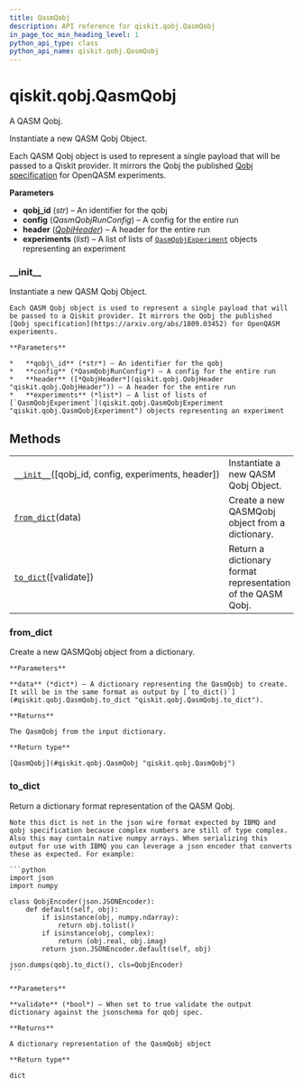 ```yaml
---
title: QasmQobj
description: API reference for qiskit.qobj.QasmQobj
in_page_toc_min_heading_level: 1
python_api_type: class
python_api_name: qiskit.qobj.QasmQobj
---
```


# qiskit.qobj.QasmQobj

<Class id="qiskit.qobj.QasmQobj" isDedicatedPage={true} github="https://github.com/qiskit/qiskit/tree/stable/0.18/qiskit/qobj/qasm_qobj.py" signature="QasmQobj(qobj_id=None, config=None, experiments=None, header=None)">
  A QASM Qobj.

  Instantiate a new QASM Qobj Object.

  Each QASM Qobj object is used to represent a single payload that will be passed to a Qiskit provider. It mirrors the Qobj the published [Qobj specification](https://arxiv.org/abs/1809.03452) for OpenQASM experiments.

  **Parameters**

  *   **qobj\_id** (*str*) – An identifier for the qobj
  *   **config** (*QasmQobjRunConfig*) – A config for the entire run
  *   **header** ([*QobjHeader*](qiskit.qobj.QobjHeader "qiskit.qobj.QobjHeader")) – A header for the entire run
  *   **experiments** (*list*) – A list of lists of [`QasmQobjExperiment`](qiskit.qobj.QasmQobjExperiment "qiskit.qobj.QasmQobjExperiment") objects representing an experiment

  ### \_\_init\_\_

  <Function id="qiskit.qobj.QasmQobj.__init__" name="__init__" signature="__init__(qobj_id=None, config=None, experiments=None, header=None)">
    Instantiate a new QASM Qobj Object.

    Each QASM Qobj object is used to represent a single payload that will be passed to a Qiskit provider. It mirrors the Qobj the published [Qobj specification](https://arxiv.org/abs/1809.03452) for OpenQASM experiments.

    **Parameters**

    *   **qobj\_id** (*str*) – An identifier for the qobj
    *   **config** (*QasmQobjRunConfig*) – A config for the entire run
    *   **header** ([*QobjHeader*](qiskit.qobj.QobjHeader "qiskit.qobj.QobjHeader")) – A header for the entire run
    *   **experiments** (*list*) – A list of lists of [`QasmQobjExperiment`](qiskit.qobj.QasmQobjExperiment "qiskit.qobj.QasmQobjExperiment") objects representing an experiment
  </Function>

  ## Methods

  |                                                                                                                        |                                                             |
  | ---------------------------------------------------------------------------------------------------------------------- | ----------------------------------------------------------- |
  | [`__init__`](#qiskit.qobj.QasmQobj.__init__ "qiskit.qobj.QasmQobj.__init__")(\[qobj\_id, config, experiments, header]) | Instantiate a new QASM Qobj Object.                         |
  | [`from_dict`](#qiskit.qobj.QasmQobj.from_dict "qiskit.qobj.QasmQobj.from_dict")(data)                                  | Create a new QASMQobj object from a dictionary.             |
  | [`to_dict`](#qiskit.qobj.QasmQobj.to_dict "qiskit.qobj.QasmQobj.to_dict")(\[validate])                                 | Return a dictionary format representation of the QASM Qobj. |

  ### from\_dict

  <Function id="qiskit.qobj.QasmQobj.from_dict" name="from_dict" signature="classmethod from_dict(data)">
    Create a new QASMQobj object from a dictionary.

    **Parameters**

    **data** (*dict*) – A dictionary representing the QasmQobj to create. It will be in the same format as output by [`to_dict()`](#qiskit.qobj.QasmQobj.to_dict "qiskit.qobj.QasmQobj.to_dict").

    **Returns**

    The QasmQobj from the input dictionary.

    **Return type**

    [QasmQobj](#qiskit.qobj.QasmQobj "qiskit.qobj.QasmQobj")
  </Function>

  ### to\_dict

  <Function id="qiskit.qobj.QasmQobj.to_dict" name="to_dict" signature="to_dict(validate=False)">
    Return a dictionary format representation of the QASM Qobj.

    Note this dict is not in the json wire format expected by IBMQ and qobj specification because complex numbers are still of type complex. Also this may contain native numpy arrays. When serializing this output for use with IBMQ you can leverage a json encoder that converts these as expected. For example:

    ```python
    import json
    import numpy

    class QobjEncoder(json.JSONEncoder):
        def default(self, obj):
            if isinstance(obj, numpy.ndarray):
                return obj.tolist()
            if isinstance(obj, complex):
                return (obj.real, obj.imag)
            return json.JSONEncoder.default(self, obj)

    json.dumps(qobj.to_dict(), cls=QobjEncoder)
    ```

    **Parameters**

    **validate** (*bool*) – When set to true validate the output dictionary against the jsonschema for qobj spec.

    **Returns**

    A dictionary representation of the QasmQobj object

    **Return type**

    dict
  </Function>
</Class>


